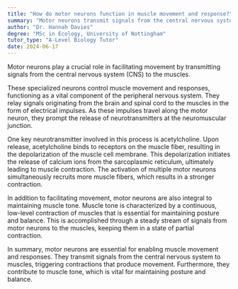 ```yaml
---
title: "How do motor neurons function in muscle movement and response?"
summary: "Motor neurons transmit signals from the central nervous system to muscles, facilitating movement."
author: "Dr. Hannah Davies"
degree: "MSc in Ecology, University of Nottingham"
tutor_type: "A-Level Biology Tutor"
date: 2024-06-17
---
```


Motor neurons play a crucial role in facilitating movement by transmitting signals from the central nervous system (CNS) to the muscles.

These specialized neurons control muscle movement and responses, functioning as a vital component of the peripheral nervous system. They relay signals originating from the brain and spinal cord to the muscles in the form of electrical impulses. As these impulses travel along the motor neuron, they prompt the release of neurotransmitters at the neuromuscular junction.

One key neurotransmitter involved in this process is acetylcholine. Upon release, acetylcholine binds to receptors on the muscle fiber, resulting in the depolarization of the muscle cell membrane. This depolarization initiates the release of calcium ions from the sarcoplasmic reticulum, ultimately leading to muscle contraction. The activation of multiple motor neurons simultaneously recruits more muscle fibers, which results in a stronger contraction.

In addition to facilitating movement, motor neurons are also integral to maintaining muscle tone. Muscle tone is characterized by a continuous, low-level contraction of muscles that is essential for maintaining posture and balance. This is accomplished through a steady stream of signals from motor neurons to the muscles, keeping them in a state of partial contraction.

In summary, motor neurons are essential for enabling muscle movement and responses. They transmit signals from the central nervous system to muscles, triggering contractions that produce movement. Furthermore, they contribute to muscle tone, which is vital for maintaining posture and balance.
    
